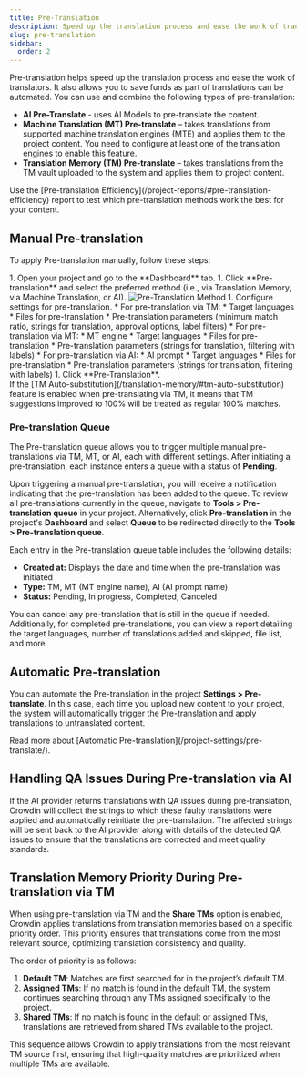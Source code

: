 ```yaml
---
title: Pre-Translation
description: Speed up the translation process and ease the work of translators
slug: pre-translation
sidebar:
  order: 2
---
```



Pre-translation helps speed up the translation process and ease the work of translators. It also allows you to save funds as part of translations can be automated. You can use and combine the following types of pre-translation:

- **AI Pre-Translate** - uses AI Models to pre-translate the content.
- **Machine Translation (MT) Pre-translate** – takes translations from supported machine translation engines (MTE) and applies them to the project content. You need to configure at least one of the translation engines to enable this feature.
- **Translation Memory (TM) Pre-translate** –  takes translations from the TM vault uploaded to the system and applies them to project content.

<Aside type="tip">
  Use the [Pre-translation Efficiency](/project-reports/#pre-translation-efficiency) report to test which pre-translation methods work the best for your content.
</Aside>

<CardGrid>
  <LinkCard
    title="Crowdin AI"
    description="Read more about Crowdin AI and how to use it."
    href="/crowdin-ai/"
  />
  <LinkCard
    title="Machine Translation"
    description="Read more about Machine Translation and how to use it."
    href="/machine-translation/"
  />
  <LinkCard
    title="Translation Memory"
    description="Read more about Translation Memory and how to use it."
    href="/translation-memory/"
  />
</CardGrid>

## Manual Pre-translation

To apply Pre-translation manually, follow these steps:

<Steps>
  1. Open your project and go to the **Dashboard** tab.
  1. Click **Pre-translation** and select the preferred method (i.e., via Translation Memory, via Machine Translation, or AI). <Image src={preTranslateMethod} alt="Pre-Translation Method" />
  1. Configure settings for pre-translation.
      * For pre-translation via TM:
        * Target languages
        * Files for pre-translation
        * Pre-translation parameters (minimum match ratio, strings for translation, approval options, label filters)
      * For pre-translation via MT:
        * MT engine
        * Target languages
        * Files for pre-translation
        * Pre-translation parameters (strings for translation, filtering with labels)
      * For pre-translation via AI:
        * AI prompt
        * Target languages
        * Files for pre-translation
        * Pre-translation parameters (strings for translation, filtering with labels)
  1. Click **Pre-Translation**.
</Steps>

<Aside>
  If the [TM Auto-substitution](/translation-memory/#tm-auto-substitution) feature is enabled when pre-translating via TM, it means that TM suggestions improved to 100% will be treated as regular 100% matches.
</Aside>

### Pre-translation Queue

The Pre-translation queue allows you to trigger multiple manual pre-translations via TM, MT, or AI, each with different settings. After initiating a pre-translation, each instance enters a queue with a status of **Pending**.

Upon triggering a manual pre-translation, you will receive a notification indicating that the pre-translation has been added to the queue. To review all pre-translations currently in the queue, navigate to **Tools > Pre-translation queue** in your project. Alternatively, click **Pre-translation** in the project's **Dashboard** and select **Queue** to be redirected directly to the **Tools > Pre-translation queue**.

Each entry in the Pre-translation queue table includes the following details:

- **Created at:** Displays the date and time when the pre-translation was initiated
- **Type:** TM, MT (MT engine name), AI (AI prompt name)
- **Status:** Pending, In progress, Completed, Canceled

You can cancel any pre-translation that is still in the queue if needed. Additionally, for completed pre-translations, you can view a report detailing the target languages, number of translations added and skipped, file list, and more.

## Automatic Pre-translation

You can automate the Pre-translation in the project **Settings > Pre-translate**. In this case, each time you upload new content to your project, the system will automatically trigger the Pre-translation and apply translations to untranslated content.

<ReadMore>
  Read more about [Automatic Pre-translation](/project-settings/pre-translate/).
</ReadMore>

## Handling QA Issues During Pre-translation via AI

If the AI provider returns translations with QA issues during pre-translation, Crowdin will collect the strings to which these faulty translations were applied and automatically reinitiate the pre-translation. The affected strings will be sent back to the AI provider along with details of the detected QA issues to ensure that the translations are corrected and meet quality standards.

## Translation Memory Priority During Pre-translation via TM

When using pre-translation via TM and the **Share TMs** option is enabled, Crowdin applies translations from translation memories based on a specific priority order. This priority ensures that translations come from the most relevant source, optimizing translation consistency and quality.

The order of priority is as follows:

1. **Default TM**: Matches are first searched for in the project’s default TM.
2. **Assigned TMs**: If no match is found in the default TM, the system continues searching through any TMs assigned specifically to the project.
3. **Shared TMs**: If no match is found in the default or assigned TMs, translations are retrieved from shared TMs available to the project.

This sequence allows Crowdin to apply translations from the most relevant TM source first, ensuring that high-quality matches are prioritized when multiple TMs are available.
